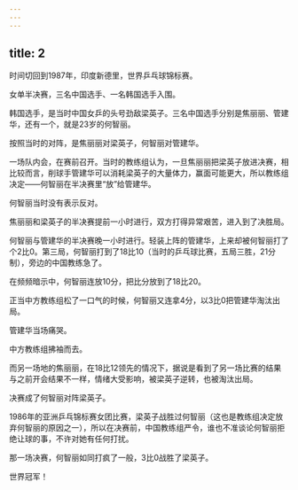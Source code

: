 ```yaml
---
---
---
```

title: 2
---



时间切回到1987年，印度新德里，世界乒乓球锦标赛。

女单半决赛，三名中国选手、一名韩国选手入围。

韩国选手，是当时中国女乒的头号劲敌梁英子。三名中国选手分别是焦丽丽、管建华，还有一个，就是23岁的何智丽。

按照当时的对阵，是焦丽丽对梁英子，何智丽对管建华。

一场队内会，在赛前召开。当时的教练组认为，一旦焦丽丽把梁英子放进决赛，相比较而言，削球手管建华可以消耗梁英子的大量体力，赢面可能更大，所以教练组决定——何智丽在半决赛里“放”给管建华。

何智丽当时没有表示反对。

焦丽丽和梁英子的半决赛提前一小时进行，双方打得异常艰苦，进入到了决胜局。

何智丽与管建华的半决赛晚一小时进行。轻装上阵的管建华，上来却被何智丽打了个2比0。第三局，何智丽打到了18比10（当时的乒乓球比赛，五局三胜，21分制），旁边的中国教练急了。

在频频暗示中，何智丽连放10分，把比分放到了18比20。

正当中方教练组松了一口气的时候，何智丽又连拿4分，以3比0把管建华淘汰出局。

管建华当场痛哭。

中方教练组拂袖而去。

而另一场地的焦丽丽，在18比12领先的情况下，据说是看到了另一场比赛的结果与之前开会结果不一样，情绪大受影响，被梁英子逆转，也被淘汰出局。

决赛成了何智丽对阵梁英子。

1986年的亚洲乒乓锦标赛女团比赛，梁英子战胜过何智丽（这也是教练组决定放弃何智丽的原因之一），所以在决赛前，中国教练组严令，谁也不准谈论何智丽拒绝让球的事，不许对她有任何打扰。

那一场决赛，何智丽如同打疯了一般，3比0战胜了梁英子。

世界冠军！